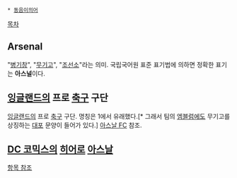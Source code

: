  * [[동음이의어]]

[[목차]]
== Arsenal ==
"[[병기창]]", "[[무기고]]", "[[조선소]]"라는 의미. 국립국어원 표준 표기법에 의하면 정확한 표기는 '''아스널'''이다.

== [[잉글랜드]]의 프로 [[축구]] 구단 ==
[[잉글랜드]]의 프로 [[축구]] 구단. 명칭은 1에서 유래했다.[* 그래서 팀의 [[엠블럼]]에도 무기고를 상징하는 [[대포]] 문양이 들어가 있다.] [[아스날 FC]] 참조.

== [[DC 코믹스]]의 [[히어로]] [[로이 하퍼|아스날]] ==
[[로이 하퍼|항목 참조]]
